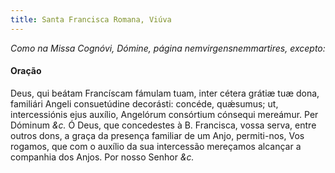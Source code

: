 ```yaml
---
title: Santa Francisca Romana, Viúva
---
```


<em>Como na Missa Cognóvi, Dómine, página nemvirgensnemmartires, excepto:</em>

<h4 class="text-center">Oração</h4>
<div class="grid grid-cols-2 gap-5">
  <span class="text-justify">
    Deus, qui beátam Francíscam fámulam tuam, inter cétera grátiæ tuæ dona,
    familiári Angeli consuetúdine decorásti: concéde, quǽsumus; ut,
    intercessiónis ejus auxílio, Angelórum consórtium cónsequi mereámur. Per
    Dóminum <em>&c.</em>
  </span>
  <span class="text-justify">
    Ó Deus, que concedestes à B. Francisca, vossa serva, entre outros dons, a
    graça da presença familiar de um Anjo, permiti-nos, Vos rogamos, que com o
    auxílio da sua intercessão mereçamos alcançar a companhia dos Anjos. Por
    nosso Senhor <em>&c.</em>
  </span>
</div>
